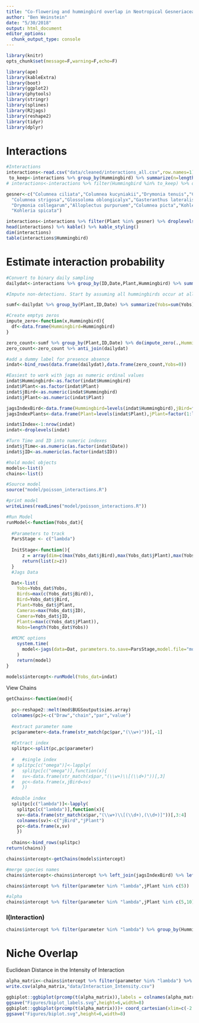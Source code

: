 ```yaml
---
title: "Co-flowering and hummingbird overlap in Neotropical Gesneriaceae: Phylogeny and Interactions"
author: "Ben Weinstein"
date: "5/30/2018"
output: html_document
editor_options: 
  chunk_output_type: console
---
```


```r
library(knitr)
opts_chunk$set(message=F,warning=F,echo=F)

library(ape)
library(kableExtra)
library(boot)
library(ggplot2)
library(phytools)
library(stringr)
library(splines)
library(R2jags)
library(reshape2)
library(tidyr)
library(dplyr)

```

# Interactions

```r
#Interactions
interactions<-read.csv("data/cleaned/interactions_all.csv",row.names=1)
 to_keep<-interactions %>% group_by(Hummingbird) %>% summarize(n=length(unique(ID))) %>% arrange(n) %>% filter(n>3) %>% .$Hummingbird
# interactions<-interactions %>% filter(Hummingbird %in% to_keep) %>% droplevels()

gesner<-c("Columnea ciliata","Columnea kucyniakii","Drymonia tenuis","Columnea mastersonii","Gasteranthus quitensis","Drymonia teuscheri",
  "Columnea strigosa","Glossoloma oblongicalyx","Gasteranthus lateralis","Kohleria affinis","Besleria solanoides","Drymonia brochidodroma",
  "Drymonia collegarum","Alloplectus purpuruem","Columnea picta","Kohleria villosa","Columnea medicinalis","Glossoloma purpureum",
  "Kohleria spicata")

interactions<-interactions %>% filter(Plant %in% gesner) %>% droplevels()
head(interactions) %>% kable() %>% kable_styling()
dim(interactions)
table(interactions$Hummingbird)

```

# Estimate interaction probability

```r
#Convert to binary daily sampling
dailydat<-interactions %>% group_by(ID,Date,Plant,Hummingbird) %>% summarize(Yobs=n())

#Impute non-detections. Start by assuming all hummingbirds occur at all elevations (can be relaxed)

sumf<-dailydat %>% group_by(Plant,ID,Date) %>% summarize(Yobs=sum(Yobs))

#Create emptys zeros
impute_zero<-function(x,Hummingbird){
  df<-data.frame(Hummingbird=Hummingbird)
}

zero_count<-sumf %>% group_by(Plant,ID,Date) %>% do(impute_zero(.,Hummingbird=levels(dailydat$Hummingbird)))
zero_count<-zero_count %>% anti_join(dailydat)

#add a dummy label for presence absence
indat<-bind_rows(data.frame(dailydat),data.frame(zero_count,Yobs=0))
```

```r
#Easiest to work with jags as numeric ordinal values
indat$Hummingbird<-as.factor(indat$Hummingbird)
indat$Plant<-as.factor(indat$Plant)
indat$jBird<-as.numeric(indat$Hummingbird)
indat$jPlant<-as.numeric(indat$Plant)

jagsIndexBird<-data.frame(Hummingbird=levels(indat$Hummingbird),jBird=factor(1:length(levels(indat$Hummingbird))))
jagsIndexPlants<-data.frame(Plant=levels(indat$Plant),jPlant=factor(1:length(levels(indat$Plant))))

indat$Index<-1:nrow(indat)
indat<-droplevels(indat)

#Turn Time and ID into numeric indexes
indat$jTime<-as.numeric(as.factor(indat$Date))
indat$jID<-as.numeric(as.factor(indat$ID))

```

```r
#hold model objects
models<-list()
chains<-list()
```

```r
#Source model
source("model/poisson_interactions.R")

#print model
writeLines(readLines("model/poisson_interactions.R"))

#Run Model
runModel<-function(Yobs_dat){
  
  #Parameters to track
  ParsStage <- c("lambda")
  
  InitStage<-function(){
      z = array(dim=c(max(Yobs_dat$jBird),max(Yobs_dat$jPlant),max(Yobs_dat$jID)),data=max(Yobs_dat$Yobs)+1)
      return(list(z=z))
  }
  #Jags Data

  Dat<-list(
    Yobs=Yobs_dat$Yobs,
    Birds=max(c(Yobs_dat$jBird)),
    Bird=Yobs_dat$jBird,
    Plant=Yobs_dat$jPlant,
    Cameras=max(Yobs_dat$jID),
    Camera=Yobs_dat$jID,
    Plants=max(c(Yobs_dat$jPlant)),
    Nobs=length(Yobs_dat$Yobs))
  
  #MCMC options
    system.time(
      model<-jags(data=Dat, parameters.to.save=ParsStage,model.file="model/poisson_interactions.jags",n.thin=2,n.iter=10000,n.burnin=9500,inits=InitStage,n.chains=2,DIC=F)
    )
    return(model)
}

models$intercept<-runModel(Yobs_dat=indat)
```

View Chains

```r
getChains<-function(mod){
  
  pc<-reshape2::melt(mod$BUGSoutput$sims.array)
  colnames(pc)<-c("Draw","chain","par","value")
  
  #extract parameter name
  pc$parameter<-data.frame(str_match(pc$par,"(\\w+)"))[,-1]
  
  #Extract index
  splitpc<-split(pc,pc$parameter)
  
  #   #single index
  # splitpc[c("omega")]<-lapply(
  #   splitpc[c("omega")],function(x){
  #   sv<-data.frame(str_match(x$par,"(\\w+)\\[(\\d+)"))[,3]
  #   pc<-data.frame(x,jBird=sv)
  #   })
  
  #double index
  splitpc[c("lambda")]<-lapply(
    splitpc[c("lambda")],function(x){
    sv<-data.frame(str_match(x$par,"(\\w+)\\[(\\d+),(\\d+)]"))[,3:4]
    colnames(sv)<-c("jBird","jPlant")
    pc<-data.frame(x,sv)
    })
  
  chains<-bind_rows(splitpc)
return(chains)}
```

```r
chains$intercept<-getChains(models$intercept)

#merge species names
chains$intercept<-chains$intercept %>% left_join(jagsIndexBird) %>% left_join(jagsIndexPlants)

chains$intercept %>% filter(parameter %in% "lambda",jPlant %in% c(5))  %>% ggplot(.,aes(y=value,x=Draw,col=as.factor(chain))) + geom_line() + facet_wrap(~Hummingbird,scales="free")

#alpha
chains$intercept %>% filter(parameter %in% "lambda",jPlant %in% c(5,10)) %>% ggplot(.,aes(x=value,fill=Plant)) + geom_histogram() + facet_wrap(~Hummingbird,scales="free")
```

### I(Interaction)

```r
chains$intercept %>% filter(parameter %in% "lambda") %>% group_by(Hummingbird,Plant) %>% summarize(n=mean(value)) %>% ggplot(.,aes(fill=n,x=Plant,y=Hummingbird)) + geom_tile() + theme(axis.text.x = element_text(angle=-90)) + labs(fill="P(Interaction)") + scale_fill_gradient2(low="white",mid="blue",high="Red",midpoint=1,limits=c(0,3))
```

# Niche Overlap

Euclidean Distance in the Intensity of Interaction

```r
alpha_matrix<-chains$intercept %>% filter(parameter %in% "lambda") %>% group_by(Hummingbird,Plant) %>% summarize(n=mean(value)) %>% acast(Hummingbird~Plant)
write.csv(alpha_matrix,"data/Interaction_Intensity.csv")
```

```r
ggbiplot::ggbiplot(prcomp(t(alpha_matrix)),labels = colnames(alpha_matrix),varname.size = 2) + coord_cartesian(xlim=c(-2.5,2.5),ylim=c(-2.5,2.5))
ggsave("Figures/biplot_labels.svg",height=6,width=8)
ggbiplot::ggbiplot(prcomp(t(alpha_matrix)))+ coord_cartesian(xlim=c(-2.5,2.5),ylim=c(-2.5,2.5))
ggsave("Figures/biplot.svg",height=6,width=8)
```
